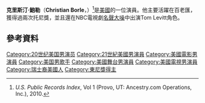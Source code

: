{{Infobox person
| image       = Christian Borle 2014 (cropped).jpg
| caption     = 
| birthname   = Christian D. Borle
| birth_date   ={{birth date and age|1973|10|01}}
| birth_place  = [[賓西法尼亞州|賓西法尼亞州]][[匹茲堡|匹茲堡]] 
| death_date   = 
| death_place  = 
| othername   = 
| nationality  = [[美國|美國]]
| occupation  = 演員，歌手，舞者
| yearsactive = 1987–現在
| spouse      = [[Sutton_Foster|Sutton Foster]] (2006–2010)
| website     = 
}}
'''克里斯汀·鮑勒'''（'''Christian Borle'''，{{bd|1973年|10月1日}}）<ref>''U.S. Public Records Index'', Vol 1 (Provo, UT: Ancestry.com Operations, Inc.), 2010.</ref>是[[美國|美國]]的一位演員。他主要活躍在百老匯，獲得過兩次托尼獎，並且還在NBC電視劇[[名聲大噪|名聲大噪]]中出演Tom Levitt角色。
==參考資料==
{{reflist}}

{{DEFAULTSORT: Borle, Christian}}
[[Category:20世纪美国男演员|Category:20世纪美国男演员]]
[[Category:21世紀美國男演員|Category:21世紀美國男演員]]
[[Category:美國電影男演員|Category:美國電影男演員]]
[[Category:美国男歌手|Category:美国男歌手]]
[[Category:美國舞台男演員|Category:美國舞台男演員]]
[[Category:美國電視男演員|Category:美國電視男演員]]
[[Category:瑞士裔美國人|Category:瑞士裔美國人]]
[[Category:東尼獎得主|Category:東尼獎得主]]